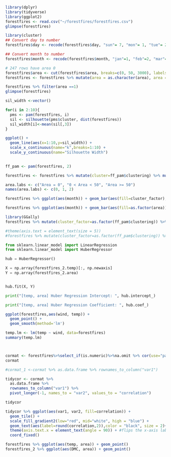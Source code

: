```r
library(dplyr)
library(tidyverse)
library(ggplot2)
forestfires <- read.csv("~/forestfires/forestfires.csv")
glimpse(forestfires)
```

```r
library(cluster)
## Convert day to number
forestfires$day <- recode(forestfires$day, "sun"= 7, "mon"= 1, "tue"= 2, "wed"= 3, "thu"= 4, "fri"= 5, "sat"= 6)

## Convert month to number
forestfires$month <- recode(forestfires$month, "jan"=1, "feb"=2, "mar"=3, "apr"=4, "may"=5, "jun"=6, "jul"=7, "aug"=8,"sep"=9,"oct"=10,"nov"=11, "dec"=12)

# 247 rows have area 0
forestfires$area <- cut(forestfires$area, breaks=c(0, 50, 3000), labels=c(1, 2))
forestfires <- forestfires %>% mutate(area = as.character(area), area = ifelse(is.na(area), 0, area), area = as.numeric(area))

forestfires %>% filter(area ==1)
glimpse(forestfires)
```



```r
sil_width <-vector()

for(i in 2:10){
  pms <- pam(forestfires, i)
  sil <- silhouette(pms$cluster, dist(forestfires))
  sil_width[i]<-mean(sil[,3])
}

ggplot() + 
  geom_line(aes(x=1:10,y=sil_width)) +
  scale_x_continuous(name="k",breaks=1:10) +
  scale_y_continuous(name="Silhouette Width")
  

ff_pam <- pam(forestfires, 2)

forestfires <- forestfires %>% mutate(cluster=ff_pam$clustering) %>% mutate(cluster_factor=as.factor(ff_pam$clustering))

area.labs <- c("Area = 0", "0 < Area < 50", "Area >= 50")
names(area.labs) <- c(0, 1, 2)

forestfires %>% ggplot(aes(month)) + geom_bar(aes(fill=cluster_factor), position = position_dodge(), stat="count") + scale_x_continuous(name="Month", breaks=1:12) + theme_classic() + scale_y_continuous(name="Count") +  scale_fill_discrete(name="Cluster") + facet_wrap(~area, labeller = labeller(area=area.labs))

forestfires %>% ggplot(aes(month)) + geom_bar(aes(fill=as.factor(area)), position = position_dodge(), stat="count") %>% facet_grid(~cluster_factor)
```

```r
library(GGally)
forestfires %>% mutate(cluster_factor=as.factor(ff_pam$clustering)) %>% ggpairs(col=1:13, aes(color=cluster_factor), upper = list(continuous = wrap("cor", size = 2)), axisLabels = "none", proportions = 20)

#theme(axis.text = element_text(size = 5))
#forestfires %>% mutate(cluster_factor=as.factor(ff_pam$clustering)) %>% ggpairs(col=5:13, aes(color=cluster_factor))
```



```python
from sklearn.linear_model import LinearRegression 
from sklearn.linear_model import HuberRegressor 
```

```python
hub = HuberRegressor()

X = np.array(forestfires_2.temp)[:, np.newaxis]
Y = np.array(forestfires_2.area)


hub.fit(X, Y)

print("[temp, area] Huber Regression Intercept: ", hub.intercept_)

print("[temp, area] Huber Regression Coefficient: ", hub.coef_)
```



```r
ggplot(forestfires,aes(wind, temp)) +
  geom_point() +
  geom_smooth(method='lm')

temp.lm <- lm(temp ~ wind, data=forestfires)
summary(temp.lm)



cormat <- forestfires%>%select_if(is.numeric)%>%na.omit %>% cor(use="pair")
cormat

#cormat_1 <-cormat %>% as.data.frame %>% rownames_to_column("var1")

tidycor <- cormat %>%
  as.data.frame %>%
  rownames_to_column("var1") %>%
  pivot_longer(-1, names_to = "var2", values_to = "correlation")

tidycor

tidycor %>% ggplot(aes(var1, var2, fill=correlation)) + 
  geom_tile() + 
  scale_fill_gradient2(low="red", mid="white", high = "blue") +
  geom_text(aes(label=round(correlation,2)),color = "black", size = 2)+ #overlays correlation values
  theme(axis.text.x = element_text(angle = 90)) + #flips the x-axis labels
  coord_fixed()
```

```r
forestfires %>% ggplot(aes(temp, area)) + geom_point()
forestfires_2 %>% ggplot(aes(DMC, area)) + geom_point()
```

